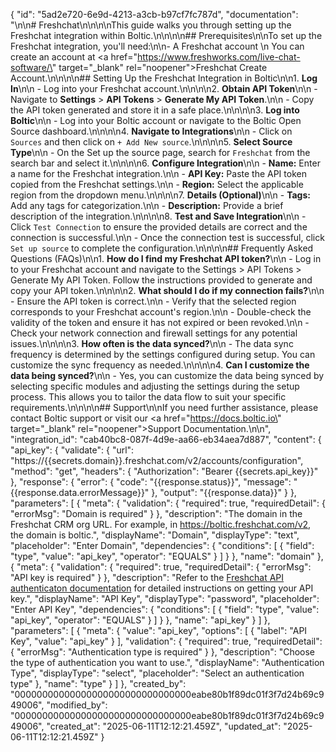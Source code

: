 {
    "id": "5ad2e720-6e9d-4213-a3cb-b97cf7fc787d",
    "documentation": "\n\n# Freshchat\n\n\n\nThis guide walks you through setting up the Freshchat integration within Boltic.\n\n\n\n## Prerequisites\n\nTo set up the Freshchat integration, you'll need:\n\n- A Freshchat account  \n  You can create an account at <a href=\"https://www.freshworks.com/live-chat-software/\" target=\"_blank\" rel=\"noopener\"><span>Freshchat Create Account</span></a>.\n\n\n\n## Setting Up the Freshchat Integration in Boltic\n\n1. **Log In**\n\n   - Log into your Freshchat account.\n\n\n\n2. **Obtain API Token**\n\n   - Navigate to **Settings** > **API Tokens** > **Generate My API Token**.\n\n   - Copy the API token generated and store it in a safe place.\n\n\n\n3. **Log into Boltic**\n\n   - Log into your Boltic account or navigate to the Boltic Open Source dashboard.\n\n\n\n4. **Navigate to Integrations**\n\n   - Click on `Sources` and then click on `+ Add New source`.\n\n\n\n5. **Select Source Type**\n\n   - On the Set up the source page, search for `Freshchat` from the search bar and select it.\n\n\n\n6. **Configure Integration**\n\n   - **Name:** Enter a name for the Freshchat integration.\n\n   - **API Key:** Paste the API token copied from the Freshchat settings.\n\n   - **Region:** Select the applicable region from the dropdown menu.\n\n\n\n7. **Details (Optional)**\n\n   - **Tags:** Add any tags for categorization.\n\n   - **Description:** Provide a brief description of the integration.\n\n\n\n8. **Test and Save Integration**\n\n   - Click `Test Connection` to ensure the provided details are correct and the connection is successful.\n\n   - Once the connection test is successful, click `Set up source` to complete the configuration.\n\n\n\n## Frequently Asked Questions (FAQs)\n\n1. **How do I find my Freshchat API token?**\n\n   - Log in to your Freshchat account and navigate to the Settings > API Tokens > Generate My API Token. Follow the instructions provided to generate and copy your API token.\n\n\n\n2. **What should I do if my connection fails?**\n\n   - Ensure the API token is correct.\n\n   - Verify that the selected region corresponds to your Freshchat account's region.\n\n   - Double-check the validity of the token and ensure it has not expired or been revoked.\n\n   - Check your network connection and firewall settings for any potential issues.\n\n\n\n3. **How often is the data synced?**\n\n   - The data sync frequency is determined by the settings configured during setup. You can customize the sync frequency as needed.\n\n\n\n4. **Can I customize the data being synced?**\n\n   - Yes, you can customize the data being synced by selecting specific modules and adjusting the settings during the setup process. This allows you to tailor the data flow to suit your specific requirements.\n\n\n\n## Support\n\nIf you need further assistance, please contact Boltic support or visit our <a href=\"https://docs.boltic.io\" target=\"_blank\" rel=\"noopener\"><span>Support Documentation</span></a>.\n\n",
    "integration_id": "cab40bc8-087f-4d9e-aa66-eb34aea7d887",
    "content": {
        "api_key": {
            "validate": {
                "url": "https://{{secrets.domain}}.freshchat.com/v2/accounts/configuration",
                "method": "get",
                "headers": {
                    "Authorization": "Bearer {{secrets.api_key}}"
                },
                "response": {
                    "error": {
                        "code": "{{response.status}}",
                        "message": "{{response.data.errorMessage}}"
                    },
                    "output": "{{response.data}}"
                }
            },
            "parameters": [
                {
                    "meta": {
                        "validation": {
                            "required": true,
                            "requiredDetail": {
                                "errorMsg": "Domain is required"
                            }
                        },
                        "description": "The domain in the Freshchat CRM org URL. For example, in <a href='https://boltic.freshchat.com/v2' target='_blank'>https://boltic.freshchat.com/v2</a>, the domain is boltic.",
                        "displayName": "Domain",
                        "displayType": "text",
                        "placeholder": "Enter Domain",
                        "dependencies": {
                            "conditions": [
                                {
                                    "field": "type",
                                    "value": "api_key",
                                    "operator": "EQUALS"
                                }
                            ]
                        }
                    },
                    "name": "domain"
                },
                {
                    "meta": {
                        "validation": {
                            "required": true,
                            "requiredDetail": {
                                "errorMsg": "API key is required"
                            }
                        },
                        "description": "Refer to the <a href='https://developers.freshchat.com/api/#authentication' target='blank'>Freshchat API authenticaton documentation</a> for detailed instructions on getting your API key.",
                        "displayName": "API Key",
                        "displayType": "password",
                        "placeholder": "Enter API Key",
                        "dependencies": {
                            "conditions": [
                                {
                                    "field": "type",
                                    "value": "api_key",
                                    "operator": "EQUALS"
                                }
                            ]
                        }
                    },
                    "name": "api_key"
                }
            ]
        },
        "parameters": [
            {
                "meta": {
                    "value": "api_key",
                    "options": [
                        {
                            "label": "API Key",
                            "value": "api_key"
                        }
                    ],
                    "validation": {
                        "required": true,
                        "requiredDetail": {
                            "errorMsg": "Authentication type is required"
                        }
                    },
                    "description": "Choose the type of authentication you want to use.",
                    "displayName": "Authentication Type",
                    "displayType": "select",
                    "placeholder": "Select an authentication type"
                },
                "name": "type"
            }
        ]
    },
    "created_by": "00000000000000000000000000000000eabe80b1f89dc01f3f7d24b69c949006",
    "modified_by": "00000000000000000000000000000000eabe80b1f89dc01f3f7d24b69c949006",
    "created_at": "2025-06-11T12:12:21.459Z",
    "updated_at": "2025-06-11T12:12:21.459Z"
}